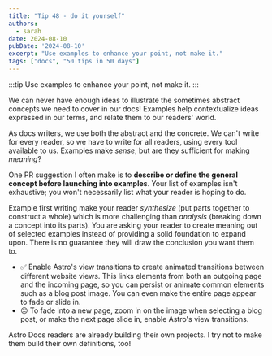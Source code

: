 ```yaml
---
title: "Tip 48 - do it yourself"
authors:
  - sarah
date: 2024-08-10
pubDate: '2024-08-10'
excerpt: "Use examples to enhance your point, not make it."
tags: ["docs", "50 tips in 50 days"]
---
```


:::tip
Use examples to enhance your point, not make it.
:::

We can never have enough ideas to illustrate the sometimes abstract concepts we need to cover in our docs! Examples help contextualize ideas expressed in our terms, and relate them to our readers' world.

As docs writers, we use both the abstract and the concrete. We can't write for every reader, so we have to write for all readers, using every tool available to us. Examples make *sense*, but are they sufficient for making *meaning*?

One PR suggestion I often make is to **describe or define the general concept before launching into examples**. Your list of examples isn't exhaustive; you won't necessarily list what your reader is hoping to do.

Example first writing make your reader *synthesize* (put parts together to construct a whole) which is more challenging than *analysis* (breaking down a concept into its parts). You are asking your reader to create meaning out of selected examples instead of providing a solid foundation to expand upon. There is no guarantee they will draw the conclusion you want them to.

- ✅ Enable Astro's view transitions to create animated transitions between different website views. This links elements from both an outgoing page and the incoming page, so you can persist or animate common elements such as a blog post image. You can even make the entire page appear to fade or slide in.
- 😐 To fade into a new page, zoom in on the image when selecting a blog post, or make the next page slide in, enable Astro's view transitions.

Astro Docs readers are already building their own projects. I try not to make them build their own definitions, too!
  

<LinkCard title="See the whole list of tips!" href="/blog/50-docs-tips-in-50-days" />


